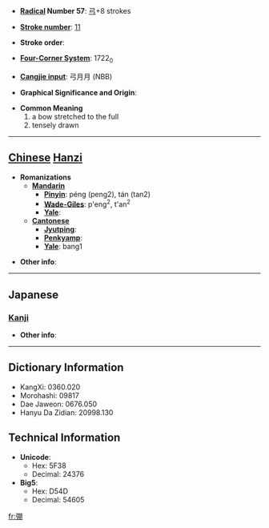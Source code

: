 * '''[[Wiktionary:Chinese radical index| Radical]] Number 57''': [[Wiktionary:Chinese radical index 弓|弓]]+8 strokes

* '''[[Wiktionary:Chinese total strokes index|Stroke number]]''': [[Wiktionary:Chinese total strokes index 11|11]]

* '''Stroke order''': 

* '''[[Wiktionary:Chinese four corner index|Four-Corner System]]''': 1722<sub>0</sub>

* '''[[Wiktionary:Chinese Cangjie index|Cangjie input]]''': 弓月月 (NBB)

* '''Graphical Significance and Origin''': 

* '''Common Meaning'''
*#a bow stretched to the full
*# tensely drawn


----

== [[Chinese]] [[Hanzi]] ==

* '''Romanizations'''
** '''[[Mandarin]]'''
*** '''[[Pinyin]]''': péng (peng2), tán (tan2)
*** '''[[Wade-Giles]]''': p'eng<sup>2</sup>, t'an<sup>2</sup>
*** '''[[Yale]]''': 
** '''[[Cantonese]]'''
*** '''[[Jyutping]]''':
*** '''[[Penkyamp]]''': 
*** '''[[Yale]]''': bang1

* '''Other info''': 

----

==Japanese==
===[[Kanji]]===
{{kanji|on readings=[[ほう]] (hō), [[ひょう]] (hyō)
|kun readings=[[みちる]] (michiru)
}}

* '''Other info''':  

----

== Dictionary Information ==

* KangXi: 0360.020
* Morohashi: 09817
* Dae Jaweon: 0676.050
* Hanyu Da Zidian: 20998.130

== Technical Information ==

* '''Unicode''':
** Hex: 5F38
** Decimal: 24376
* '''Big5''':
** Hex: D54D
** Decimal: 54605

[[fr:弸]]
